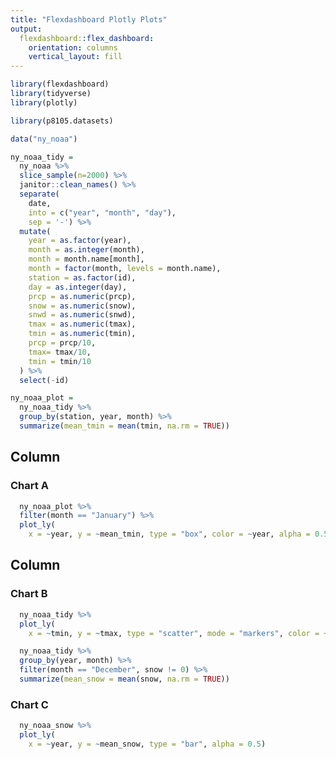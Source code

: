 ```yaml
---
title: "Flexdashboard Plotly Plots"
output: 
  flexdashboard::flex_dashboard:
    orientation: columns
    vertical_layout: fill
---
```


```r
library(flexdashboard)
library(tidyverse)
library(plotly)

library(p8105.datasets)

data("ny_noaa")

```

```r
ny_noaa_tidy = 
  ny_noaa %>% 
  slice_sample(n=2000) %>% 
  janitor::clean_names() %>% 
  separate(
    date,
    into = c("year", "month", "day"),
    sep = '-') %>% 
  mutate(
    year = as.factor(year),
    month = as.integer(month),
    month = month.name[month],
    month = factor(month, levels = month.name),
    station = as.factor(id),
    day = as.integer(day),
    prcp = as.numeric(prcp),
    snow = as.numeric(snow),
    snwd = as.numeric(snwd),
    tmax = as.numeric(tmax),
    tmin = as.numeric(tmin),
    prcp = prcp/10,
    tmax= tmax/10,
    tmin = tmin/10
  ) %>% 
  select(-id)
```

```r
ny_noaa_plot = 
  ny_noaa_tidy %>% 
  group_by(station, year, month) %>% 
  summarize(mean_tmin = mean(tmin, na.rm = TRUE))
```

## Column {data-width="650"}

### Chart A

```r
  ny_noaa_plot %>% 
  filter(month == "January") %>% 
  plot_ly(
    x = ~year, y = ~mean_tmin, type = "box", color = ~year, alpha = 0.5)
```

## Column {data-width="350"}

### Chart B

```r
  ny_noaa_tidy %>% 
  plot_ly(
    x = ~tmin, y = ~tmax, type = "scatter", mode = "markers", color = ~month, alpha = 0.5)
```

```r
  ny_noaa_tidy %>% 
  group_by(year, month) %>% 
  filter(month == "December", snow != 0) %>% 
  summarize(mean_snow = mean(snow, na.rm = TRUE))
```

### Chart C

```r
  ny_noaa_snow %>% 
  plot_ly(
    x = ~year, y = ~mean_snow, type = "bar", alpha = 0.5)
```
